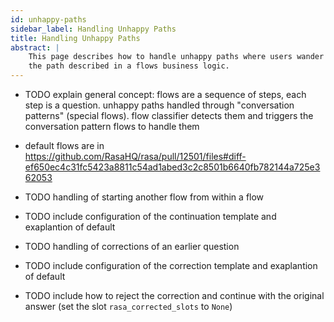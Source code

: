 ```yaml
---
id: unhappy-paths
sidebar_label: Handling Unhappy Paths
title: Handling Unhappy Paths
abstract: |
    This page describes how to handle unhappy paths where users wander off
    the path described in a flows business logic.
---
```



<RasaDiscoveryBanner/>

- TODO explain general concept: flows are a sequence of steps, each step is a question. unhappy paths handled through "conversation patterns" (special flows). flow classifier detects them and triggers the conversation pattern flows to handle them

- default flows are in https://github.com/RasaHQ/rasa/pull/12501/files#diff-ef650ec4c31fc5423a8811c54ad1abed3c2c8501b6640fb782144a725e362053

- TODO handling of starting another flow from within a flow
- TODO include configuration of the continuation template  and exaplantion of default

- TODO handling of corrections of an earlier question
- TODO include configuration of the correction template and exaplantion of default
- TODO include how to reject the correction and continue with the original answer (set the slot `rasa_corrected_slots` to `None`)

